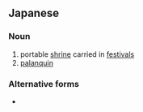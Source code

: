 ==Japanese==
{{ja-kanjitab}}

===Noun===
{{ja-noun|みこし}}

# portable [[shrine]] carried in [[festival]]s
# [[palanquin]]

===Alternative forms===
* {{m|ja|神輿|tr=mikoshi}}